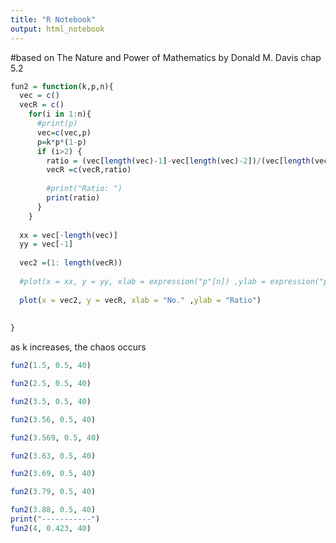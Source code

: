 ```yaml
---
title: "R Notebook"
output: html_notebook
---
```


#based on The Nature and Power of Mathematics by Donald M. Davis chap 5.2

```r
fun2 = function(k,p,n){
  vec = c()
  vecR = c()
    for(i in 1:n){
      #print(p)
      vec=c(vec,p)
      p=k*p*(1-p)
      if (i>2) {
        ratio = (vec[length(vec)-1]-vec[length(vec)-2])/(vec[length(vec)]-vec[length(vec)-1])
        vecR =c(vecR,ratio)
        
        #print("Ratio: ")
        print(ratio)
      }
    }
  
  xx = vec[-length(vec)]
  yy = vec[-1]
  
  vec2 =(1: length(vecR))
  
  #plot(x = xx, y = yy, xlab = expression("p"[n]) ,ylab = expression("p"[n+1]))
  
  plot(x = vec2, y = vecR, xlab = "No." ,ylab = "Ratio")
  
  
}
```

as k increases, the chaos occurs

```r
fun2(1.5, 0.5, 40)

fun2(2.5, 0.5, 40)

fun2(3.5, 0.5, 40)

fun2(3.56, 0.5, 40)

fun2(3.569, 0.5, 40)

fun2(3.63, 0.5, 40)

fun2(3.69, 0.5, 40)
```

```r
fun2(3.79, 0.5, 40)

fun2(3.88, 0.5, 40)
print("-----------")
fun2(4, 0.423, 40)
```

